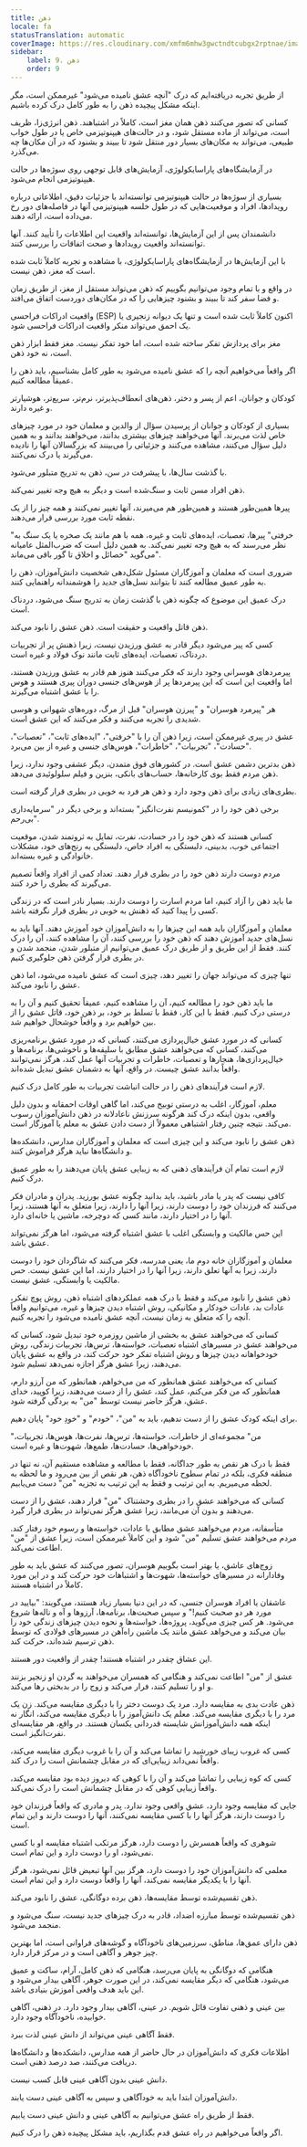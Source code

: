 ```yaml
---
title: ذهن
locale: fa
statusTranslation: automatic
coverImage: https://res.cloudinary.com/xmfm6mhw3gwctndtcubgx2rptnae/image/upload/v1740337243/small_cover_educacion_fundamental_a051170f1c.webp
sidebar:
    label: 9. ذهن
    order: 9
---
```

از طریق تجربه دریافته‌ایم که درک "آنچه عشق نامیده می‌شود" غیرممکن است، مگر اینکه مشکل پیچیده ذهن را به طور کامل درک کرده باشیم.

کسانی که تصور می‌کنند ذهن همان مغز است، کاملاً در اشتباهند. ذهن انرژی‌زا، ظریف است، می‌تواند از ماده مستقل شود، و در حالت‌های هیپنوتیزمی خاص یا در طول خواب طبیعی، می‌تواند به مکان‌های بسیار دور منتقل شود تا ببیند و بشنود که در آن مکان‌ها چه می‌گذرد.

در آزمایشگاه‌های پاراسایکولوژی، آزمایش‌های قابل توجهی روی سوژه‌ها در حالت هیپنوتیزمی انجام می‌شود.

بسیاری از سوژه‌ها در حالت هیپنوتیزمی توانسته‌اند با جزئیات دقیق، اطلاعاتی درباره رویدادها، افراد و موقعیت‌هایی که در طول خلسه هیپنوتیزمی آنها در فاصله‌های دور رخ می‌داده است، ارائه دهند.

دانشمندان پس از این آزمایش‌ها، توانسته‌اند واقعیت این اطلاعات را تأیید کنند. آنها توانسته‌اند واقعیت رویدادها و صحت اتفاقات را بررسی کنند.

با این آزمایش‌ها در آزمایشگاه‌های پاراسایکولوژی، با مشاهده و تجربه کاملاً ثابت شده است که مغز، ذهن نیست.

در واقع و با تمام وجود می‌توانیم بگوییم که ذهن می‌تواند مستقل از مغز، از طریق زمان و فضا سفر کند تا ببیند و بشنود چیزهایی را که در مکان‌های دوردست اتفاق می‌افتد.

واقعیت ادراکات فراحسی (ESP) اکنون کاملاً ثابت شده است و تنها یک دیوانه زنجیری یا یک احمق می‌تواند منکر واقعیت ادراکات فراحسی شود.

مغز برای پردازش تفکر ساخته شده است، اما خود تفکر نیست. مغز فقط ابزار ذهن است، نه خود ذهن.

اگر واقعاً می‌خواهیم آنچه را که عشق نامیده می‌شود به طور کامل بشناسیم، باید ذهن را عمیقاً مطالعه کنیم.

کودکان و جوانان، اعم از پسر و دختر، ذهن‌های انعطاف‌پذیرتر، نرم‌تر، سریع‌تر، هوشیارتر و غیره دارند.

بسیاری از کودکان و جوانان از پرسیدن سؤال از والدین و معلمان خود در مورد چیزهای خاص لذت می‌برند. آنها می‌خواهند چیزهای بیشتری بدانند، می‌خواهند بدانند و به همین دلیل سؤال می‌کنند، مشاهده می‌کنند و جزئیاتی را می‌بینند که بزرگسالان آنها را نادیده می‌گیرند یا درک نمی‌کنند.

با گذشت سال‌ها، با پیشرفت در سن، ذهن به تدریج متبلور می‌شود.

ذهن افراد مسن ثابت و سنگ‌شده است و دیگر به هیچ وجه تغییر نمی‌کند.

پیرها همین‌طور هستند و همین‌طور هم می‌میرند، آنها تغییر نمی‌کنند و همه چیز را از یک نقطه ثابت مورد بررسی قرار می‌دهند.

"خرفتی" پیرها، تعصبات، ایده‌های ثابت و غیره، همه با هم مانند یک صخره یا یک سنگ به نظر می‌رسند که به هیچ وجه تغییر نمی‌کند. به همین دلیل است که ضرب‌المثل عامیانه می‌گوید "خصائل و اخلاق تا گور باقی می‌ماند".

ضروری است که معلمان و آموزگاران مسئول شکل‌دهی شخصیت دانش‌آموزان، ذهن را به طور عمیق مطالعه کنند تا بتوانند نسل‌های جدید را هوشمندانه راهنمایی کنند.

درک عمیق این موضوع که چگونه ذهن با گذشت زمان به تدریج سنگ می‌شود، دردناک است.

ذهن قاتل واقعیت و حقیقت است. ذهن عشق را نابود می‌کند.

کسی که پیر می‌شود دیگر قادر به عشق ورزیدن نیست، زیرا ذهنش پر از تجربیات دردناک، تعصبات، ایده‌های ثابت مانند نوک فولاد و غیره است.

پیرمردهای هوسرانی وجود دارند که فکر می‌کنند هنوز هم قادر به عشق ورزیدن هستند، اما واقعیت این است که این پیرمردها پر از هوس‌های جنسی دوران پیری هستند و هوس را با عشق اشتباه می‌گیرند.

هر "پیرمرد هوسران" و "پیرزن هوسران" قبل از مرگ، دوره‌های شهوانی و هوسی شدیدی را تجربه می‌کنند و فکر می‌کنند که این عشق است.

عشق در پیری غیرممکن است، زیرا ذهن آن را با "خرفتی"، "ایده‌های ثابت"، "تعصبات"، "حسادت"، "تجربیات"، "خاطرات"، هوس‌های جنسی و غیره از بین می‌برد.

ذهن بدترین دشمن عشق است. در کشورهای فوق متمدن، دیگر عشقی وجود ندارد، زیرا ذهن مردم فقط بوی کارخانه‌ها، حساب‌های بانکی، بنزین و فیلم سلولوئیدی می‌دهد.

بطری‌های زیادی برای ذهن وجود دارد و ذهن هر فرد به خوبی در بطری قرار گرفته است.

برخی ذهن خود را در "کمونیسم نفرت‌انگیز" بسته‌اند و برخی دیگر در "سرمایه‌داری بی‌رحم".

کسانی هستند که ذهن خود را در حسادت، نفرت، تمایل به ثروتمند شدن، موقعیت اجتماعی خوب، بدبینی، دلبستگی به افراد خاص، دلبستگی به رنج‌های خود، مشکلات خانوادگی و غیره بسته‌اند.

مردم دوست دارند ذهن خود را در بطری قرار دهند. تعداد کمی از افراد واقعاً تصمیم می‌گیرند که بطری را خرد کنند.

ما باید ذهن را آزاد کنیم، اما مردم اسارت را دوست دارند. بسیار نادر است که در زندگی کسی را پیدا کنید که ذهنش به خوبی در بطری قرار نگرفته باشد.

معلمان و آموزگاران باید همه این چیزها را به دانش‌آموزان خود آموزش دهند. آنها باید به نسل‌های جدید آموزش دهند که ذهن خود را بررسی کنند، آن را مشاهده کنند، آن را درک کنند. فقط از این طریق و از طریق درک عمیق می‌توانیم از متبلور شدن، منجمد شدن و در بطری قرار گرفتن ذهن جلوگیری کنیم.

تنها چیزی که می‌تواند جهان را تغییر دهد، چیزی است که عشق نامیده می‌شود، اما ذهن عشق را نابود می‌کند.

ما باید ذهن خود را مطالعه کنیم، آن را مشاهده کنیم، عمیقاً تحقیق کنیم و آن را به درستی درک کنیم. فقط با این کار، فقط با تسلط بر خود، بر ذهن خود، قاتل عشق را از بین خواهیم برد و واقعاً خوشحال خواهیم شد.

کسانی که در مورد عشق خیال‌پردازی می‌کنند، کسانی که در مورد عشق برنامه‌ریزی می‌کنند، کسانی که می‌خواهند عشق مطابق با سلیقه‌ها و ناخوشی‌ها، برنامه‌ها و خیال‌پردازی‌ها، هنجارها و تعصبات، خاطرات و تجربیات آنها عمل کند، هرگز نمی‌توانند واقعاً بدانند عشق چیست. در واقع، آنها به دشمنان عشق تبدیل شده‌اند.

لازم است فرآیندهای ذهن را در حالت انباشت تجربیات به طور کامل درک کنیم.

معلم، آموزگار، اغلب به درستی توبیخ می‌کند، اما گاهی اوقات احمقانه و بدون دلیل واقعی، بدون اینکه درک کند هرگونه سرزنش ناعادلانه در ذهن دانش‌آموزان رسوب می‌کند. نتیجه چنین رفتار اشتباهی معمولاً از دست دادن عشق به معلم یا آموزگار است.

ذهن عشق را نابود می‌کند و این چیزی است که معلمان و آموزگاران مدارس، دانشکده‌ها و دانشگاه‌ها نباید هرگز فراموش کنند.

لازم است تمام آن فرآیندهای ذهنی که به زیبایی عشق پایان می‌دهند را به طور عمیق درک کنیم.

کافی نیست که پدر یا مادر باشید، باید بدانید چگونه عشق بورزید. پدران و مادران فکر می‌کنند که فرزندان خود را دوست دارند، زیرا آنها را دارند، زیرا متعلق به آنها هستند، زیرا آنها را در اختیار دارند، مانند کسی که دوچرخه، ماشین یا خانه‌ای دارد.

این حس مالکیت و وابستگی اغلب با عشق اشتباه گرفته می‌شود، اما هرگز نمی‌تواند عشق باشد.

معلمان و آموزگاران خانه دوم ما، یعنی مدرسه، فکر می‌کنند که شاگردان خود را دوست دارند، زیرا به آنها تعلق دارند، زیرا آنها را در اختیار دارند، اما این عشق نیست. حس مالکیت یا وابستگی، عشق نیست.

ذهن عشق را نابود می‌کند و فقط با درک همه عملکردهای اشتباه ذهن، روش پوچ تفکر، عادات بد، عادات خودکار و مکانیکی، روش اشتباه دیدن چیزها و غیره، می‌توانیم واقعاً آنچه را که متعلق به زمان نیست، آنچه عشق نامیده می‌شود را تجربه کنیم.

کسانی که می‌خواهند عشق به بخشی از ماشین روزمره خود تبدیل شود، کسانی که می‌خواهند عشق در مسیرهای اشتباه تعصبات، خواسته‌ها، ترس‌ها، تجربیات زندگی، روش خودخواهانه دیدن چیزها و روش اشتباه تفکر خود حرکت کند، در واقع به عشق پایان می‌دهند، زیرا عشق هرگز اجازه نمی‌دهد تسلیم شود.

کسانی که می‌خواهند عشق همانطور که من می‌خواهم، همانطور که من آرزو دارم، همانطور که من فکر می‌کنم، عمل کند، عشق را از دست می‌دهند، زیرا کوپید، خدای عشق، هرگز حاضر نیست توسط "من" به بردگی گرفته شود.

برای اینکه کودک عشق را از دست ندهیم، باید به "من"، "خودم" و "خودِ خود" پایان دهیم.

"من" مجموعه‌ای از خاطرات، خواسته‌ها، ترس‌ها، نفرت‌ها، هوس‌ها، تجربیات، خودخواهی‌ها، حسادت‌ها، طمع‌ها، شهوت‌ها و غیره است.

فقط با درک هر نقص به طور جداگانه، فقط با مطالعه و مشاهده مستقیم آن، نه تنها در منطقه فکری، بلکه در تمام سطوح ناخودآگاه ذهن، هر نقص از بین می‌رود و ما لحظه به لحظه می‌میریم. به این ترتیب و فقط به این ترتیب به تجزیه "من" دست می‌یابیم.

کسانی که می‌خواهند عشق را در بطری وحشتناک "من" قرار دهند، عشق را از دست می‌دهند و بدون آن می‌مانند، زیرا عشق هرگز نمی‌تواند در بطری قرار گیرد.

متأسفانه، مردم می‌خواهند عشق مطابق با عادات، خواسته‌ها و رسوم خود رفتار کند. مردم می‌خواهند عشق تسلیم "من" شود و این کاملاً غیرممکن است، زیرا عشق از "من" اطاعت نمی‌کند.

زوج‌های عاشق، یا بهتر است بگوییم هوسران، تصور می‌کنند که عشق باید به طور وفادارانه در مسیرهای خواسته‌ها، شهوت‌ها و اشتباهات خود حرکت کند و در این مورد کاملاً در اشتباه هستند.

عاشقان یا افراد هوسران جنسی، که در این دنیا بسیار زیاد هستند، می‌گویند: "بیایید در مورد هر دو صحبت کنیم!" و سپس صحبت‌ها، برنامه‌ها، آرزوها و آه و ناله‌ها شروع می‌شود. هر کس چیزی می‌گوید، پروژه‌ها، خواسته‌ها و نحوه دیدن چیزهای زندگی خود را بیان می‌کند و می‌خواهد عشق مانند یک ماشین راه‌آهن در مسیرهای فولادی که توسط ذهن ترسیم شده‌اند، حرکت کند.

این عشاق چقدر در اشتباه هستند! چقدر از واقعیت دور هستند.

عشق از "من" اطاعت نمی‌کند و هنگامی که همسران می‌خواهند به گردن او زنجیر بزنند و او را تسلیم کنند، فرار می‌کند و زوج را در بدبختی رها می‌کند.

ذهن عادت بدی به مقایسه دارد. مرد یک دوست دختر را با دیگری مقایسه می‌کند. زن یک مرد را با دیگری مقایسه می‌کند. معلم یک دانش‌آموز را با دیگری مقایسه می‌کند، انگار نه اینکه همه دانش‌آموزانش شایسته قدردانی یکسان هستند. در واقع، هر مقایسه‌ای نفرت‌انگیز است.

کسی که غروب زیبای خورشید را تماشا می‌کند و آن را با غروب دیگری مقایسه می‌کند، واقعاً نمی‌داند زیبایی‌ای که در مقابل چشمانش است را درک کند.

کسی که کوه زیبایی را تماشا می‌کند و آن را با کوهی که دیروز دیده بود مقایسه می‌کند، واقعاً زیبایی کوهی که در مقابل چشمانش است را درک نمی‌کند.

جایی که مقایسه وجود دارد، عشق واقعی وجود ندارد. پدر و مادری که واقعاً فرزندان خود را دوست دارند، هرگز آنها را با کسی مقایسه نمی‌کنند، آنها را دوست دارند و این تمام است.

شوهری که واقعاً همسرش را دوست دارد، هرگز مرتکب اشتباه مقایسه او با کسی نمی‌شود، او را دوست دارد و این تمام است.

معلمی که دانش‌آموزان خود را دوست دارد، هرگز بین آنها تبعیض قائل نمی‌شود، هرگز آنها را با یکدیگر مقایسه نمی‌کند، آنها را واقعاً دوست دارد و این تمام است.

ذهن تقسیم‌شده توسط مقایسه‌ها، ذهن برده دوگانگی، عشق را نابود می‌کند.

ذهن تقسیم‌شده توسط مبارزه اضداد، قادر به درک چیزهای جدید نیست، سنگ می‌شود و منجمد می‌شود.

ذهن دارای عمق‌ها، مناطق، سرزمین‌های ناخودآگاه و گوشه‌های فراوانی است، اما بهترین چیز جوهر و آگاهی است و در مرکز قرار دارد.

هنگامی که دوگانگی به پایان می‌رسد، هنگامی که ذهن کامل، آرام، ساکت و عمیق می‌شود، هنگامی که دیگر مقایسه نمی‌کند، در این صورت جوهر، آگاهی بیدار می‌شود و این باید هدف واقعی آموزش بنیادی باشد.

بین عینی و ذهنی تفاوت قائل شویم. در عینی، آگاهی بیدار وجود دارد. در ذهنی، آگاهی خوابیده، ناخودآگاه وجود دارد.

فقط آگاهی عینی می‌تواند از دانش عینی لذت ببرد.

اطلاعات فکری که دانش‌آموزان در حال حاضر از همه مدارس، دانشکده‌ها و دانشگاه‌ها دریافت می‌کنند، صد درصد ذهنی است.

دانش عینی بدون آگاهی عینی قابل کسب نیست.

دانش‌آموزان ابتدا باید به خودآگاهی و سپس به آگاهی عینی دست یابند.

فقط از طریق راه عشق می‌توانیم به آگاهی عینی و دانش عینی دست یابیم.

اگر واقعاً می‌خواهیم در راه عشق قدم بگذاریم، باید مشکل پیچیده ذهن را درک کنیم.
